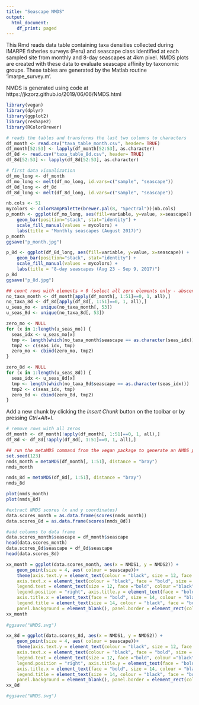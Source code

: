 ```yaml
---
title: "Seascape NMDS"
output:
  html_document:
    df_print: paged
---
```


This Rmd reads data table containing taxa densities collected during IMARPE fisheries surveys (Peru) and seascape class identified at each sampled site from monthly and 8-day seascapes at 4km pixel. NMDS plots are created with these data to evaluate seascape affinity by taxonomic groups. These tables are generated by the Matlab routine 'imarpe_survey.m'. 

NMDS is generated using code at https://jkzorz.github.io/2019/06/06/NMDS.html

```r
library(vegan)
library(dplyr)
library(ggplot2)
library(reshape2)
library(RColorBrewer)
```


```r

# reads the tables and transforms the last two columns to characters 
df_month <- read.csv("taxa_table_month.csv", header= TRUE)
df_month[52:53] <- lapply(df_month[52:53], as.character)
df_8d <- read.csv("taxa_table_8d.csv", header= TRUE)
df_8d[52:53] <- lapply(df_8d[52:53], as.character)

# first data visualization
df_mo_long <- df_month
df_mo_long <- melt(df_mo_long, id.vars=c("sample", "seascape"))
df_8d_long <- df_8d
df_8d_long <- melt(df_8d_long, id.vars=c("sample", "seascape"))

nb.cols <- 51
mycolors <- colorRampPalette(brewer.pal(8, "Spectral"))(nb.cols)
p_month <- ggplot(df_mo_long, aes(fill=variable, y=value, x=seascape)) + 
    geom_bar(position="stack", stat="identity") +
    scale_fill_manual(values = mycolors) +
    labs(title = "Monthly seascapes (August 2017)")
p_month
ggsave("p_month.jpg")

p_8d <- ggplot(df_8d_long, aes(fill=variable, y=value, x=seascape)) + 
    geom_bar(position="stack", stat="identity") +
    scale_fill_manual(values = mycolors) +
    labs(title = "8-day seascapes (Aug 23 - Sep 9, 2017)")
p_8d
ggsave("p_8d.jpg")

## count rows with elements > 0 (select all zero elements only - abscence values)
no_taxa_month <- df_month[apply(df_month[, 1:51]==0, 1, all),]
no_taxa_8d <- df_8d[apply(df_8d[, 1:51]==0, 1, all),]
u_seas_mo <- unique(no_taxa_month[, 53])
u_seas_8d <- unique(no_taxa_8d[, 53])

zero_mo <- NULL
for (x in 1:length(u_seas_mo)) {
  seas_idx <- u_seas_mo[x]
  tmp <- length(which(no_taxa_month$seascape == as.character(seas_idx)))
  tmp2 <- c(seas_idx, tmp)
  zero_mo <- cbind(zero_mo, tmp2)
}

zero_8d <- NULL
for (x in 1:length(u_seas_8d)) {
  seas_idx <- u_seas_8d[x]
  tmp <- length(which(no_taxa_8d$seascape == as.character(seas_idx)))
  tmp2 <- c(seas_idx, tmp)
  zero_8d <- cbind(zero_8d, tmp2)
}
```

Add a new chunk by clicking the *Insert Chunk* button on the toolbar or by pressing *Ctrl+Alt+I*.
```r
# remove rows with all zeros 
df_month <- df_month[!apply(df_month[, 1:51]==0, 1, all),]
df_8d <- df_8d[!apply(df_8d[, 1:51]==0, 1, all),]

## run the metaMDS command from the vegan package to generate an NMDS plot.
set.seed(123)
nmds_month = metaMDS(df_month[, 1:51], distance = "bray")
nmds_month

nmds_8d = metaMDS(df_8d[, 1:51], distance = "bray")
nmds_8d

plot(nmds_month)
plot(nmds_8d)

#extract NMDS scores (x and y coordinates)
data.scores_month = as.data.frame(scores(nmds_month))
data.scores_8d = as.data.frame(scores(nmds_8d))

#add columns to data frame 
data.scores_month$seascape = df_month$seascape
head(data.scores_month)
data.scores_8d$seascape = df_8d$seascape
head(data.scores_8d)

```

```r
xx_month = ggplot(data.scores_month, aes(x = NMDS1, y = NMDS2)) + 
    geom_point(size = 4, aes( colour = seascape))+ 
    theme(axis.text.y = element_text(colour = "black", size = 12, face = "bold"), 
    axis.text.x = element_text(colour = "black", face = "bold", size = 12), 
    legend.text = element_text(size = 12, face ="bold", colour ="black"), 
    legend.position = "right", axis.title.y = element_text(face = "bold", size = 14), 
    axis.title.x = element_text(face = "bold", size = 14, colour = "black"), 
    legend.title = element_text(size = 14, colour = "black", face = "bold"), 
    panel.background = element_blank(), panel.border = element_rect(colour = "black", fill = NA, size = 1.2)) 
xx_month
    
#ggsave("NMDS.svg")

xx_8d = ggplot(data.scores_8d, aes(x = NMDS1, y = NMDS2)) + 
    geom_point(size = 4, aes( colour = seascape))+ 
    theme(axis.text.y = element_text(colour = "black", size = 12, face = "bold"), 
    axis.text.x = element_text(colour = "black", face = "bold", size = 12), 
    legend.text = element_text(size = 12, face ="bold", colour ="black"), 
    legend.position = "right", axis.title.y = element_text(face = "bold", size = 14), 
    axis.title.x = element_text(face = "bold", size = 14, colour = "black"), 
    legend.title = element_text(size = 14, colour = "black", face = "bold"), 
    panel.background = element_blank(), panel.border = element_rect(colour = "black", fill = NA, size = 1.2)) 
xx_8d

#ggsave("NMDS.svg")
```

